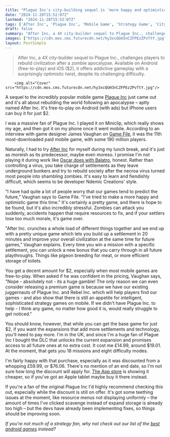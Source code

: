 ```yaml
---
title: "Plague Inc's city-building sequel is 'more happy and optimistic' than its predecessor, even if its creator thinks its $2 price tag is a 'huge gamble'"
date: "2024-11-28T15:52:07Z"
lastmod: "2024-11-28T15:52:07Z"
tags: ['After Inc', 'Plague Inc', 'Mobile Game', 'Strategy Game', 'City Builder', '4X', 'Android', 'iOS', 'Premium Game']
draft: false
summary: "After Inc, a 4X city-builder sequel to Plague Inc., challenges players to rebuild civilization after a zombie apocalypse.  Available on Android (free-to-play) and iOS ($2), it offers addictive gameplay with a surprisingly optimistic twist, despite its challenging difficulty."
images: ["https://cdn.mos.cms.futurecdn.net/hy3xcQGH3nCZFPEzZPvTtY.jpg"]
layout: PostSimple
---
```

> After Inc, a 4X city-builder sequel to Plague Inc., challenges players to rebuild civilization after a zombie apocalypse.  Available on Android (free-to-play) and iOS ($2), it offers addictive gameplay with a surprisingly optimistic twist, despite its challenging difficulty.


        <img alt="Cover" src="https://cdn.mos.cms.futurecdn.net/hy3xcQGH3nCZFPEzZPvTtY.jpg"/>
        
A sequel to the incredibly popular mobile game [Plague Inc](https://www.gamesradar.com/plague-inc-evolved-review/) just came out and it's all about rebuilding the world following an apocalypse – aptly named After Inc. It's free-to-play on Android (with ads) but iPhone users can buy it for just $2.

I was a massive fan of Plague Inc. I played it on Miniclip, which really shows my age, and then got it on my phone once it went mobile. According to an interview with game designer James Vaughan on [<u>Game File</u>](https://www.gamefile.news/p/after-inc-plague-inc-ndemic-pandemic), it was the 11th most-downloaded paid mobile game, with some 190 million players.

Naturally, I had to try [After Inc](https://www.gamesradar.com/games/strategy/one-of-the-biggest-mobile-games-ever-gets-a-surprise-4x-city-builder-sequel-and-its-dev-is-absolutely-not-confident-in-its-usd2-price-tag-its-a-huge-gamble/) for myself during my lunch break, and it's just as moreish as its predecessor, maybe even moreso. I promise I'm not playing it during work like [<u>Oscar does with Balatro</u>](https://www.gamesradar.com/games/roguelike/ive-never-played-balatro-mobile-during-a-meeting-but-if-i-had-i-would-love-it-almost-as-much-as-i-love-my-job/), honest. Rather than controlling a virus, you take charge of settlements as they leave underground bunkers and try to rebuild society after the necroa virus turned most people into shambling zombies. It's easy to learn and fiendishly difficult, which seems to be developer Ndemic Creations' style.

"I have had quite a lot of people worry that our games tend to predict the future," Vaughan says to Game File. "I've tried to make a more happy and optimistic game this time." It's certainly a pretty game, and there is hope to be found, but it's also incredibly stressful. Zombies can attack you suddenly, accidents happen that require resources to fix, and if your settlers lose too much morale, it's game over.

"After Inc. crunches a whole load of different things together and we end up with a pretty unique game which lets you build up a settlement in 20 minutes and improve your overall civilization at the same time for future games," Vaughan explains. Every time you win a mission with a specific settlement, you can unlock a new bonus that you carry through in all future playthroughs. Things like pigeon breeding for meat, or more efficient storage of toilets.

You get a decent amount for $2, especially when most mobile games are free-to-play. When asked if he was confident in the pricing, Vaughan says, "Nope - absolutely not - its a huge gamble! The only reason we can even consider releasing a premium game is because we have our existing juggernauts of Plague Inc. and Rebel Inc. which will help players find our games - and also show that there is still an appetite for intelligent, sophisticated strategy games on mobile. If we didn't have Plague Inc. to help - I think any game, no matter how good it is, would really struggle to get noticed."

You should know, however, that while you can get the base game for just $2, if you want the expansions that add more settlements and technology, you'll need to pay more. I'm in the UK, and since I'm a huge fan of Plague Inc I bought the DLC that unlocks the current expansion and promises access to all future ones at no extra cost. It cost me £14.99, around $19.01. At the moment, that gets you 18 missions and eight difficulty modes.

I'm fairly happy with that purchase, especially as it was discounted from a whopping £59.99, or $76.06. There's no mention of an end date, so I'm not sure how long the discount will apply for. [<u>The App store</u>](https://go.redirectingat.com/?id=92X1161492&xcust=grd_us_8777725975114589532&xs=1&url=https%3A%2F%2Fapps.apple.com%2Fua%2Fapp%2Fafter-inc%2Fid1631859420&sref=https%3A%2F%2Fwww.gamesradar.com%2Fgames%2Fstrategy%2Fplague-incs-city-building-sequel-is-more-happy-and-optimistic-than-its-predecessor-even-if-its-creator-thinks-its-usd2-price-tag-is-a-huge-gamble) is showing it cheaper, so if you've got an Apple tablet maybe buy it there instead.

If you're a fan of the original Plague Inc I'd highly recommend checking this out, especially while the discount is still on offer. It's got some teething issues at the moment, like resource menus not displaying uniformly – the amount of times I've clicked scavenge instead of expand storage is already too high – but the devs have already been implementing fixes, so things should be improving soon.

*If you're not much of a strategy fan, why not check out our list of the *[<u><em>best android games</em></u>](https://www.gamesradar.com/best-android-games/)* instead?*
        